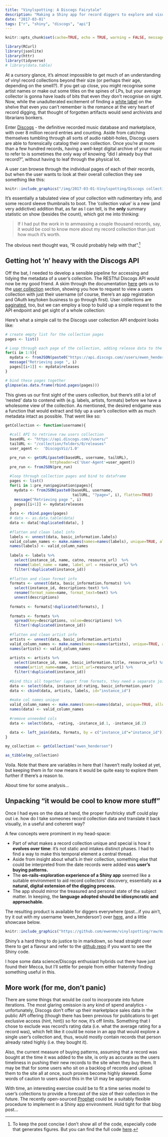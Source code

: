 ```yaml
---
title: "Vinylspotting: A Discogs Fairytale"
description: "Making a Shiny app for record diggers to explore and visualize their collections."
date: "2017-03-01"
tags: ["r", "shiny", "discogs", "api"]
---
```


```r
knitr::opts_chunk$set(cache=TRUE, echo = TRUE, warning = FALSE, message = FALSE, out.width = '100%', dpi = 180, dev = 'svg')

library(RCurl)
library(jsonlite)
library(httr)
library(tidyverse)
# library(data.table)
```

At a cursory glance, it's almost impossible to get much of an understanding of vinyl record collections beyond their size (or perhaps their age, depending on the smell?). If you get up close, you might recognise some artist names or make out some titles on the spines of LPs, but your average collector is gonna have loads of bits that even *they* don't recognise on sight. Now, while the unadulterated excitement of finding a [white label](https://en.wikipedia.org/wiki/White_label) on the shelve that even *you* can't remember is the romance at the very heart of record digging, that thought of forgotten artifacts would send archivists and librarians bonkers. 

Enter [Discogs](http://www.discogs.com) - the definitive recorded music database and marketplace, with over 8 million record entries and counting. Aside from catching themselves tumbling through all sorts of audio rabbit-holes, Discogs users are able to forensically catalog their own collection. Once you're at more than a few hundred records, having a well-kept digital archive of your music to refer to is sometimes the only way of knowing "did I already buy that record?", without having to leaf through the physical lot.

A user can browse through the individual pages of each of their records, but when the user wants to look at their overall collection they see something like this:

```r
knitr::include_graphics("/img/2017-03-01-Vinylspotting/Discogs collection page.png")
```

It's essentially a tabulated view of your collection with rudimentary info, and some record sleeve thumbnails to boot. The 'collection value' is a new (and very addictive) addition that, as far as I can tell, is the **only** summary statistic on show (besides the count), which got me into thinking:

> If I had put the work in to ammassing a couple thousand records, say, it would be cool to know more about my record collection than just how much it's worth.

The obvious next thought was, "R could probably help with that".[^fullcode]

## Getting hot 'n' heavy with the Discogs API 

Off the bat, I needed to develop a sensible pipeline for accessing and tidying the metadata of a user's collection. The RESTful Discogs API would now be my good friend. A skim through the documentation [here](https://www.discogs.com/developers/) gets us to the [user collection](https://www.discogs.com/developers/#page:user-collection,header:user-collection-collection) section, showing you how to request to view a users collection with just their username (of course, there's an app registration and OAuth key/token business to go through first). User collections are [paginated](https://www.discogs.com/developers/#page:home,header:home-pagination), too, but we can employ a loop to build up a simple request to the API endpoint and get sight of a whole collection:

Here's what a simple call to the Discogs user collection API endpoint looks like:

```r
# create empty list for the collection pages
pages <- list()

# Loop through each page of the collection, adding release data to the list
for(i in 1:9){
  mydata <- fromJSON(paste0("https://api.discogs.com//users/ewen_henderson/collection/folders/0/releases", "?page=", i), flatten=TRUE)
  message("Retrieving page ", i)
  pages[[i+1]] <- mydata$releases
}

# bind these pages together
glimpse(as.data.frame(rbind.pages(pages)))

```

This gives us our first sight of the users collection, but there's still a lot of 'nested' data to contend with (e.g. labels, artists, formats) before we have a wholesome view of the collection. As mentioned, the desired endgame was a function that would extract and tidy up a user's collection with as much metadata intact as possible. That went like so:

```r
getCollection <- function(username){
  
  #call API to retrieve raw users collection
  baseURL <- "https://api.discogs.com//users/"
  tailURL <- "/collection/folders/0/releases"
  user_agent <-  'DiscogsViz/1.0'

  pre_run <- getURL(paste0(baseURL, username, tailURL),
                    httpheader=c('User-Agent'=user_agent))
  pre_run <- fromJSON(pre_run)
  
  #loop through collection pages and bind to dataframe
  pages <- list()
  for(i in 1:pre_run$pagination$pages){
    mydata <- fromJSON(paste0(baseURL, username,
                              tailURL, "?page=", i), flatten=TRUE)
    message("Retrieving page ", i)
    pages[[i+1]] <- mydata$releases
  }
  data <- rbind.pages(pages)
  # data <- as.data.table(data)
  data <- data[!duplicated(data), ]
  
  #flatten and clean label info
  labels <- unnest(data, basic_information.labels)
  valid_column_names <- make.names(names=names(labels), unique=TRUE, allow_ = TRUE)
  names(labels) <- valid_column_names
  
  labels <- labels %>%
    select(instance_id, name, catno, resource_url)  %>%
    rename(label_name = name, label_url = resource_url) %>%
    filter(!duplicated(instance_id))
  
  #flatten and clean format info
  formats <- unnest(data, basic_information.formats) %>%
    select(instance_id, descriptions:text) %>%
    rename(format_name=name, format_text=text) %>%
    unnest(descriptions)
  
  formats <- formats[!duplicated(formats), ]
  
  formats <- formats %>%
    spread(key=descriptions, value=descriptions) %>%
    filter(!duplicated(instance_id))
  
  #flatten and clean artist info
  artists <- unnest(data, basic_information.artists)
  valid_column_names <- make.names(names=names(artists), unique=TRUE, allow_ = TRUE)
  names(artists) <- valid_column_names
  
  artists <- artists %>%
    select(instance_id, name, basic_information.title, resource_url) %>%
    rename(artist_name=name, artist_url=resource_url) %>%
    filter(!duplicated(instance_id))
  
  #bind this all together (apart from formats, they need a separate join)
  data <- select(data, instance_id:rating, basic_information.year)
  data <- cbind(data, artists, labels, id="instance_id")
  
  #make col names unique
  valid_column_names <- make.names(names=names(data), unique=TRUE, allow_ = TRUE)
  names(data) <- valid_column_names
  
  #remove unneeded cols
  data <- select(data, -rating, -instance_id.1, -instance_id.2)
  
  data <- left_join(data, formats, by = c("instance_id"="instance_id"))
}

my_collection <- getCollection("ewen_henderson")

as_tibble(my_collection)
```

Voila. Note that there are variables in here that I haven't really looked at yet, but keeping them in for now means it would be quite easy to explore them further if there's a reason to.

About time for some analysis...

## Unpacking "it would be cool to know more stuff"

Once I had eyes on the data at hand, the proper fun/tricky stuff could play out i.e. how do I take someones record collection data and translate it back visually, in a useful and coherent way?

A few concepts were prominent in my head-space:

* Part of what makes a record collection unique and special is how it **evolves over time**: it's not static and intakes distinct phases. I had to find a way to make this temporal element a central thread.
* Aside from insight about what's *in* their collection, something else that could be interpreted from the date records were added was **user's buying patterns.**
* The **on-rails-exploration experience of a Shiny app** seemed like a suitable environment to aid record collectors' discovery, essentially as **a natural, digital extension of the digging process.**
* The app should mirror the treasured and personal state of the subject matter. In keeping, the **language adopted should be idiosyncratic and approachable.**

The resulting product is available for diggers everywhere (psst...if you ain't, try it out with my username 'ewen_henderson') over [here](https://ewenme.shinyapps.io/vinylspotting/), and a little showcase below.

```r
knitr::include_graphics("https://github.com/ewenme/vinylspotting/raw/master/vinyspotting_preview.gif")
```

Shiny's a hard thing to do justice to in markdown, so head straight over there to get a flavour and refer to the [github repo](https://github.com/ewenme/Vinylspotting) if you want to see the Shiny code.

I hope some data science/Discogs enthusiast hybrids out there have just found their Mecca, but I'll settle for people from either fraternity finding something useful in this.

## More work (for me, don't panic)

There are some things that would be cool to incorporate into future iterations. The most glaring omission is any kind of spend analytics - unfortunately, Discogs don't offer up their marketplace sales data in the public API offering (though there has been previous for publications to get exclusive access (hint, hint)) so for now, it's off limits. Something that I chose to exclude was record's rating data (i.e. what the average rating for a record was), which felt like it could be noise in an app that would explore a single user's collection and, thus, would mostly contain records that person already rated highly (i.e. they bought it).

Also, the current measure of buying patterns, assuming that a record was bought at the time it was added to the site, is only as accurate as the users timeliness in pushing their new records to the site when they buy them. It may be that for some users who sit on a backlog of records and upload them to the site all at once, such proxies become highly skewed. Some words of caution to users about this in the UI may be appropriate.

With time, an interesting exercise could be to fit a time series model to user's collections to provide a forecast of the size of their collection in the future. The recently open-sourced [Prophet](https://facebookincubator.github.io/prophet/) could be a suitably flexible procedure to implement in a Shiny app environment. Hold tight for that blog post...

[^fullcode]: To keep the post concise I don't show all of the code, especially code that generates figures. But you can find the full code [here](https://github.com/rbind/ewenme/blob/master/content/blog/vinylspotting-discogs-fairytale.Rmd).
